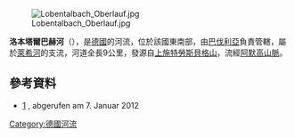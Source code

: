 {{Coord|47|36|16|N|10|50|39|E|display=title}}
[[Image:Lobentalbach_Oberlauf.jpg|right]]

'''洛本塔爾巴赫河'''（{{lang-de|Lobentalbach}}），是[[德國|德國]]的河流，位於該國東南部，由[[巴伐利亞|巴伐利亞]]負責管轄，屬於[[萊希河|萊希河]]的支流，河道全長9公里，發源自[[上施特勞斯貝格山|上施特勞斯貝格山]]，流經[[阿默高山脈|阿默高山脈]]。

==參考資料==
* [http://www.geodaten.bayern.de/BayernViewer/index.cgi?rw=4411650&hw=5271140&layer=TK&step=2] {{Wayback|url=http://www.geodaten.bayern.de/BayernViewer/index.cgi?rw=4411650&hw=5271140&layer=TK&step=2 |date=20160516185729 }}, abgerufen am 7. Januar 2012

{{Germany-geo-stub}}
[[Category:德國河流|Category:德國河流]]